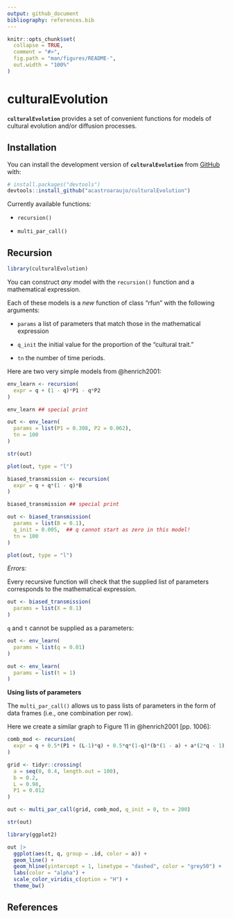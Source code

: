 ```yaml
---
output: github_document
bibliography: references.bib
---
```


<!-- README.md is generated from README.Rmd. Please edit that file -->

```r
knitr::opts_chunk$set(
  collapse = TRUE,
  comment = "#>",
  fig.path = "man/figures/README-",
  out.width = "100%"
)
```

# culturalEvolution

<!-- badges: start -->

<!-- badges: end -->

**`culturalEvolution`** provides a set of convenient functions for models of cultural evolution and/or diffusion processes.

## Installation

You can install the development version of **`culturalEvolution`** from [GitHub](https://github.com/) with:

``` r
# install.packages("devtools")
devtools::install_github("acastroaraujo/culturalEvolution")
```

Currently available functions:

-   `recursion()`

-   `multi_par_call()`

## Recursion

```r
library(culturalEvolution)
```

You can construct *any* model with the `recursion()` function and a mathematical expression.

Each of these models is a *new* function of class "rfun" with the following arguments:

-   `params` a list of parameters that match those in the mathematical expression

-   `q_init` the initial value for the proportion of the "cultural trait."

-   `tn` the number of time periods.

Here are two very simple models from @henrich2001:

```r

env_learn <- recursion(
  expr = q + (1 - q)*P1 - q*P2
)

env_learn ## special print

out <- env_learn(
  params = list(P1 = 0.308, P2 = 0.062), 
  tn = 100
)

str(out)

plot(out, type = "l")

biased_transmission <- recursion(
  expr = q + q*(1 - q)*B
)

biased_transmission ## special print

out <- biased_transmission(
  params = list(B = 0.1), 
  q_init = 0.005,  ## q cannot start as zero in this model!
  tn = 100
)

plot(out, type = "l")

```

*Errors:*

Every recursive function will check that the supplied list of parameters corresponds to the mathematical expression.

```r
out <- biased_transmission(
  params = list(X = 0.1)
)
```

`q` and `t` cannot be supplied as a parameters:

```r
out <- env_learn(
  params = list(q = 0.01)
)

out <- env_learn(
  params = list(t = 1)
)
```

**Using lists of parameters**

The `multi_par_call()` allows us to pass lists of parameters in the form of data frames (i.e., one combination per row).

Here we create a similar graph to Figure 11 in @henrich2001 [pp. 1006]:

```r
comb_mod <- recursion(
  expr = q + 0.5*(P1 + (L-1)*q) + 0.5*q*(1-q)*(b*(1 - a) + a*(2*q - 1))
)

grid <- tidyr::crossing(
  a = seq(0, 0.4, length.out = 100),
  b = 0.2, 
  L = 0.98, 
  P1 = 0.012
)

out <- multi_par_call(grid, comb_mod, q_init = 0, tn = 200)

str(out)

library(ggplot2)

out |> 
  ggplot(aes(t, q, group = .id, color = a)) + 
  geom_line() + 
  geom_hline(yintercept = 1, linetype = "dashed", color = "grey50") +
  labs(color = "alpha") + 
  scale_color_viridis_c(option = "H") +
  theme_bw() 

```

## References
